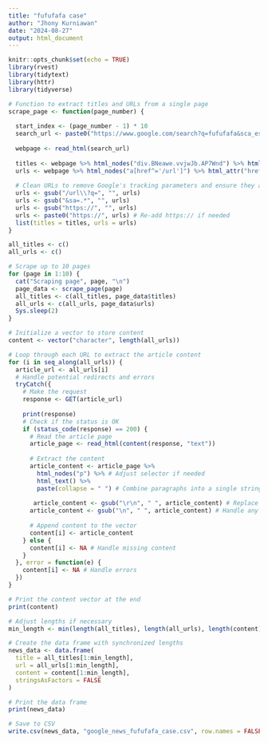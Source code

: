 ```yaml
---
title: "fufufafa case"
author: "Jhony Kurniawan"
date: "2024-08-27"
output: html_document
---
```


```r
knitr::opts_chunk$set(echo = TRUE)
library(rvest)
library(tidytext)
library(httr)
library(tidyverse)
```

```r
# Function to extract titles and URLs from a single page
scrape_page <- function(page_number) {
  
  start_index <- (page_number - 1) * 10
  search_url <- paste0("https://www.google.com/search?q=fufufafa&sca_esv=83deed022e42a993&tbm=nws&sxsrf=ADLYWIKemoFvmXrC9i0vvJSKqHoWKwIcag%3A1727880613949&ei=pV39ZsrBOajx4-EP7P-ayAU&ved=0ahUKEwiKqNXx-O-IAxWo-DgGHey_BlkQ4dUDCA0&uact=5&oq=fufufafa&gs_lp=Egxnd3Mtd2l6LW5ld3MiCGZ1ZnVmYWZhSLgCUABYAHAAeACQAQCYAQCgAQCqAQC4AQPIAQD4AQGYAgCgAgCYAwCSBwCgBwA&sclient=gws-wiz-news", start_index)
  
  webpage <- read_html(search_url)
  
  titles <- webpage %>% html_nodes("div.BNeawe.vvjwJb.AP7Wnd") %>% html_text()
  urls <- webpage %>% html_nodes("a[href^='/url']") %>% html_attr("href")
  
  # Clean URLs to remove Google's tracking parameters and ensure they are valid
  urls <- gsub("/url\\?q=", "", urls)
  urls <- gsub("&sa=.*", "", urls)
  urls <- gsub("https://", "", urls)
  urls <- paste0("https://", urls) # Re-add https:// if needed
  list(titles = titles, urls = urls)
}
```

```r
all_titles <- c()
all_urls <- c()

# Scrape up to 10 pages
for (page in 1:10) {
  cat("Scraping page", page, "\n")
  page_data <- scrape_page(page)
  all_titles <- c(all_titles, page_data$titles)
  all_urls <- c(all_urls, page_data$urls)
  Sys.sleep(2)
}
```

```r
# Initialize a vector to store content
content <- vector("character", length(all_urls))

# Loop through each URL to extract the article content
for (i in seq_along(all_urls)) {
  article_url <- all_urls[i]
  # Handle potential redirects and errors
  tryCatch({
    # Make the request
    response <- GET(article_url)
    
    print(response)
    # Check if the status is OK
    if (status_code(response) == 200) {
      # Read the article page
      article_page <- read_html(content(response, "text"))
      
      # Extract the content
      article_content <- article_page %>%
        html_nodes("p") %>% # Adjust selector if needed
        html_text() %>%
        paste(collapse = " ") # Combine paragraphs into a single string
      
       article_content <- gsub("\r\n", " ", article_content) # Replace \r\n with a space
      article_content <- gsub("\n", " ", article_content) # Handle any remaining \n characters
      
      # Append content to the vector
      content[i] <- article_content
    } else {
      content[i] <- NA # Handle missing content
    }
  }, error = function(e) {
    content[i] <- NA # Handle errors
  })
}

# Print the content vector at the end
print(content)
```

```r
# Adjust lengths if necessary
min_length <- min(length(all_titles), length(all_urls), length(content))

# Create the data frame with synchronized lengths
news_data <- data.frame(
  title = all_titles[1:min_length],
  url = all_urls[1:min_length],
  content = content[1:min_length],
  stringsAsFactors = FALSE
)
```

```r
# Print the data frame
print(news_data)

# Save to CSV
write.csv(news_data, "google_news_fufufafa_case.csv", row.names = FALSE)
```

